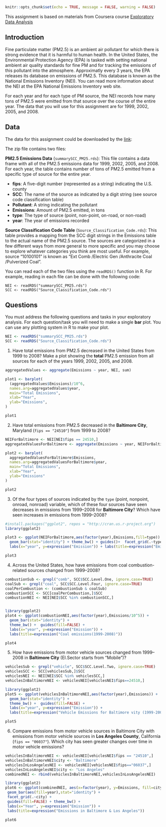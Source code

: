 ```r
knitr::opts_chunk$set(echo = TRUE, message = FALSE, warning = FALSE)
```

This assignment is based on materials from Coursera course [Exploratory Data Analysis](https://www.coursera.org/learn/exploratory-data-analysis/home/welcome)

## Introduction

Fine particulate matter (PM2.5) is an ambient air pollutant for which there is strong evidence that it is harmful to human health. In the United States, the Environmental Protection Agency (EPA) is tasked with setting national ambient air quality standards for fine PM and for tracking the emissions of this pollutant into the atmosphere. Approximatly every 3 years, the EPA releases its database on emissions of PM2.5. This database is known as the National Emissions Inventory (NEI). You can read more information about the NEI at the EPA National Emissions Inventory web site.

For each year and for each type of PM source, the NEI records how many tons of PM2.5 were emitted from that source over the course of the entire year. The data that you will use for this assignment are for 1999, 2002, 2005, and 2008.

## Data

The data for this assignment could be downloaded by the [link](https://www.dropbox.com/s/fey54ngk8g4z6rr/exdata_data_NEI_data.zip?dl=0):

The zip file contains two files:

**PM2.5 Emissions Data** (`summarySCC_PM25.rds`): This file contains a data frame with all of the PM2.5 emissions data for 1999, 2002, 2005, and 2008. For each year, the table contains number of tons of PM2.5 emitted from a specific type of source for the entire year.

- **fips**: A five-digit number (represented as a string) indicating the U.S. county
- **SCC**: The name of the source as indicated by a digit string (see source code classification table)
- **Pollutant**: A string indicating the pollutant
- **Emissions**: Amount of PM2.5 emitted, in tons
- **type**: The type of source (point, non-point, on-road, or non-road)
- **year**: The year of emissions recorded

**Source Classification Code Table** (`Source_Classification_Code.rds`): This table provides a mapping from the SCC digit strings in the Emissions table to the actual name of the PM2.5 source. The sources are categorized in a few different ways from more general to more specific and you may choose to explore whatever categories you think are most useful. For example, source “10100101” is known as “Ext Comb /Electric Gen /Anthracite Coal /Pulverized Coal”.

You can read each of the two files using the `readRDS()` function in R. For example, reading in each file can be done with the following code:

```
NEI <- readRDS("summarySCC_PM25.rds")
SCC <- readRDS("Source_Classification_Code.rds")
```
## Questions

You must address the following questions and tasks in your exploratory analysis. For each question/task you will need to make a single **bar** plot. You can use any plotting system in R to make your plot.

```r
NEI <- readRDS("summarySCC_PM25.rds")
SCC <- readRDS("Source_Classification_Code.rds")
```

1. Have total emissions from PM2.5 decreased in the United States from 1999 to 2008? Make a plot showing the **total** PM2.5 emission from all sources for each of the years 1999, 2002, 2005, and 2008.

```r
aggregatedValues <- aggregate(Emissions ~ year, NEI, sum)

plot1 <- barplot(
  (aggregatedValues$Emissions)/10^6,
  names.arg=aggregatedValues$year,
  main="Total Emissions",
  xlab="Year",
  ylab="Emissions",
)

plot1
```




2. Have total emissions from PM2.5 decreased in the **Baltimore City**, Maryland (`fips == "24510"`) from 1999 to 2008?

```r
NEIForBaltimore <- NEI[NEI$fips == 24510,]
aggregatedValuesForBaltimore <- aggregate(Emissions ~ year, NEIForBaltimore, sum)
```
```r
plot2 <- barplot(
  aggregatedValuesForBaltimore$Emissions,
  names.arg=aggregatedValuesForBaltimore$year,
  main="Total Emissions",
  xlab="Year",
  ylab="Emissions"
)

plot2
```



3. Of the four types of sources indicated by the `type` (point, nonpoint, onroad, nonroad) variable, which of these four sources have seen decreases in emissions from 1999–2008 for **Baltimore City**? Which have seen increases in emissions from 1999–2008?

```r
#install.packages("ggplot2", repos = "http://cran.us.r-project.org")
library(ggplot2)

plot3 <- ggplot(NEIForBaltimore,aes(factor(year),Emissions,fill=type)) +
  geom_bar(stat="identity") + theme_bw() + guides()+  facet_grid(.~type) + 
  labs(x="year", y=expression("Emission")) + labs(title=expression("Emissions for Baltimore City 1999-2008 (by Source Type)"))

plot3
```

4. Across the United States, how have emissions from coal combustion-related sources changed from 1999–2008?


```r
combustionSub <- grepl("comb", SCC$SCC.Level.One, ignore.case=TRUE)
coalSub <- grepl("coal", SCC$SCC.Level.Four, ignore.case=TRUE) 
coalPerCombustion <- (combustionSub & coalSub)
combustionSCC <- SCC[coalPerCombustion,]$SCC
combustionNEI <- NEI[NEI$SCC %in% combustionSCC,]


library(ggplot2)
plot4 <- ggplot(combustionNEI,aes(factor(year),Emissions/10^5)) +
  geom_bar(stat="identity") +
  theme_bw() +  guides(fill=FALSE) +
  labs(x="year", y=expression("Emission")) + 
  labs(title=expression("Coal emissions(1999-2008)"))

plot4
```

5. How have emissions from motor vehicle sources changed from 1999–2008 in **Baltimore City** (EI.Sector starts from "Mobile")?

```r
vehiclesSub <- grepl("vehicle", SCC$SCC.Level.Two, ignore.case=TRUE)
vehiclesSCC <- SCC[vehiclesSub,]$SCC
vehiclesNEI <- NEI[NEI$SCC %in% vehiclesSCC,]
vehiclesInBaltimoreNEI <- vehiclesNEI[vehiclesNEI$fips==24510,]

library(ggplot2)
plot5 <- ggplot(vehiclesInBaltimoreNEI,aes(factor(year),Emissions)) +
  geom_bar(stat="identity") +
  theme_bw() +  guides(fill=FALSE) +
  labs(x="year", y=expression("Emission")) + 
  labs(title=expression("Vehicle Emissions for Baltimore vity (1999-2008)"))

plot5
```

6. Compare emissions from motor vehicle sources in Baltimore City with emissions from motor vehicle sources in **Los Angeles County**, California (`fips == "06037"`). Which city has seen greater changes over time in motor vehicle emissions?

```r
vehiclesInBaltimoreNEI <- vehiclesNEI[vehiclesNEI$fips == "24510",]
vehiclesInBaltimoreNEI$city <- "Baltimore"
vehiclesInLosAngelesNEI <- vehiclesNEI[vehiclesNEI$fips=="06037",]
vehiclesInLosAngelesNEI$city <- "Los Angeles"
combinedNEI <- rbind(vehiclesInBaltimoreNEI,vehiclesInLosAngelesNEI)

library(ggplot2)
plot6 <- ggplot(combinedNEI, aes(x=factor(year), y=Emissions, fill=city)) +
 geom_bar(aes(fill=year),stat="identity") +
 facet_grid(.~city) +
 guides(fill=FALSE) + theme_bw() +
 labs(x="Year", y=expression("Emission")) + 
 labs(title=expression("Emissions in Baltimore & Los Angeles"))
 
plot6
```